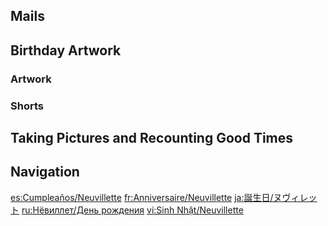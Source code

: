 {{Birthday Intro}}

==Mails==
{{Mails by Category Table|Neuvillette Birthday Mails|noheader=1}}

==Birthday Artwork==
===Artwork===
{{Artwork by Category Table
|Character Birthday Artwork
|category = Neuvillette Birthday Artwork
|header = Neuvillette's Birthday Artwork
}}

===Shorts===
{{Artwork by Category Table
|Character Shorts
|category = Neuvillette Birthday Artwork
|header = Neuvillette's Birthday Shorts
}}

==Taking Pictures and Recounting Good Times==
{{Transclude|Taking Pictures and Recounting Good Times/Neuvillette|Stories|main=1|top=1}}

==Navigation==
{{Character Navbox|Birthday}}

[[es:Cumpleaños/Neuvillette]]
[[fr:Anniversaire/Neuvillette]]
[[ja:誕生日/ヌヴィレット]]
[[ru:Нёвиллет/День рождения]]
[[vi:Sinh Nhật/Neuvillette]]